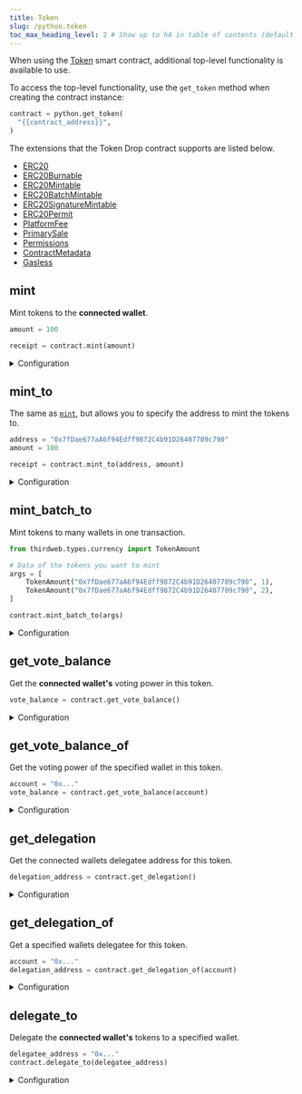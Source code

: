 ```yaml
---
title: Token
slug: /python.token
toc_max_heading_level: 2 # Show up to h4 in table of contents (default is up to h3)
---
```


When using the [Token](https://thirdweb.com/thirdweb.eth/TokenERC20) smart contract, additional top-level functionality is available to use.

To access the top-level functionality, use the `get_token` method when creating the contract instance:

```python
contract = python.get_token(
  "{{contract_address}}",
)
```

The extensions that the Token Drop contract supports are listed below.

- [ERC20](/python/python.erc20)
- [ERC20Burnable](/python/python.erc20burnable)
- [ERC20Mintable](/python/python.erc20mintable)
- [ERC20BatchMintable](/python/python.erc20batchmintable)
- [ERC20SignatureMintable](/python/python.erc20signaturemintable)
- [ERC20Permit](/python/python.erc20permit)
- [PlatformFee](/python/python.platformfee)
- [PrimarySale](/python/python.contractprimarysale)
- [Permissions](/python/python.permissions)
- [ContractMetadata](/python/python.contractmetadata)
- [Gasless](/python/python.gasless)

## mint

Mint tokens to the **connected wallet**.

```python
amount = 100

receipt = contract.mint(amount)
```

<details>
  <summary>Configuration</summary>
  <div>

#### amount

The amount of tokens to mint.

Must be a `float`.

```python
tx_result = contract.mint(
  # highlight-next-line
  1.5,
)
```

</div>
</details>

## mint_to

The same as [`mint`](#mint), but allows you to specify the address to mint the tokens to.

```python
address = "0x7fDae677aA6f94Edff9872C4b91D26407709c790"
amount = 100

receipt = contract.mint_to(address, amount)
```

<details>
  <summary>Configuration</summary>
  <div>

#### to

The wallet address to mint the tokens to.

Must be a `string`.

```python
tx_result = contract.mint_to(
  # highlight-next-line
  "{{wallet_address}}",
  1.5
)
```

#### amount

The number of tokens to mint.

Must be a `float`.

```python
tx_result = contract.mint_to(
  "{{wallet_address}}",
  # highlight-next-line
  1.5
)
```

</div>
</details>

## mint_batch_to

Mint tokens to many wallets in one transaction.

```python
from thirdweb.types.currency import TokenAmount

# Data of the tokens you want to mint
args = [
    TokenAmount("0x7fDae677aA6f94Edff9872C4b91D26407709c790", 1),
    TokenAmount("0x7fDae677aA6f94Edff9872C4b91D26407709c790", 2),
]

contract.mint_batch_to(args)
```

<details>
<summary>Configuration</summary>
  <div>

#### args

A `List` of `TokenAmount` objects containing the following properties:

```python 
class TokenAmount:
    to_address: str
    amount: Price
```

```python
contract.mint_batch_to(
  # highlight-start
  [
    TokenAmount("{{wallet_address}}", 0.2),
    TokenAmount("0x...", 1.4),
  ]
  # highlight-end
)
```

</div>
</details>

## get_vote_balance

Get the **connected wallet's** voting power in this token.

```python
vote_balance = contract.get_vote_balance()
```

<details>
<summary>Configuration</summary>
<div>

## Return Value

A `CurrencyValue` object representing the vote balance of the connected wallet.

```python
class CurrencyValue(Currency):
    value: PriceWei
    display_value: Price
```

</div>
</details>

## get_vote_balance_of

Get the voting power of the specified wallet in this token.

```python
account = "0x..."
vote_balance = contract.get_vote_balance(account)
```

<details>
<summary>Configuration</summary>
<div>

#### account

The wallet address to check the balance of. Must be of type `str`.

```python
account = "0x..."
vote_balance = contract.get_vote_balance(account)
```

## Return Value

A `CurrencyValue` object representing the vote balance of the specified wallet.

```python
class CurrencyValue(Currency):
    value: PriceWei
    display_value: Price
```
</div>
</details>

## get_delegation

Get the connected wallets delegatee address for this token.

```python
delegation_address = contract.get_delegation()
```

<details>
<summary>Configuration</summary>
<div>

### Return Value 

A `str` representing the delegation address of the connected wallet.

</div>
</details>

## get_delegation_of

Get a specified wallets delegatee for this token.

```python
account = "0x..."
delegation_address = contract.get_delegation_of(account)
```

<details>
<summary>Configuration</summary>
<div>

#### account

The wallet address to check the delegation of. Must be of type `str`.

```python
# highlight-next-line
account = "0x..."
delegation_address = contract.get_delegation_of(account)
```

### Return Value 

A `str` representing the delegation address of the specified wallet.

</div>
</details>

## delegate_to

Delegate the **connected wallet's** tokens to a specified wallet.

```python
delegatee_address = "0x..."
contract.delegate_to(delegatee_address)
```

<details>
<summary>Configuration</summary>
<div>

#### delegatee_address

Wallet address to delegate tokens to. Must be of type `str`.

```python
# highlight-next-line
delegatee_address = "0x..."
contract.delegate_to(delegatee_address)
```
</div>
</details>